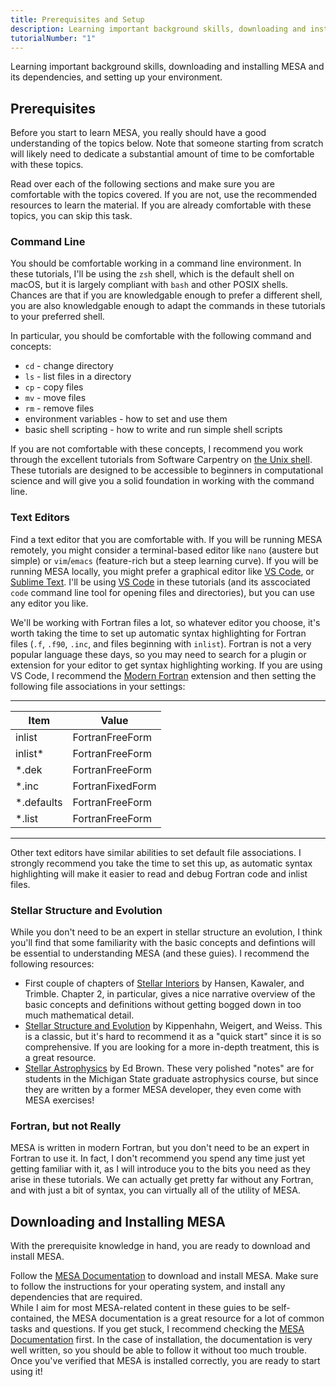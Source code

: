 ```yaml
---
title: Prerequisites and Setup
description: Learning important background skills, downloading and installing MESA and its dependencies, and setting up your environment.
tutorialNumber: "1"
---
```





Learning important background skills, downloading and installing MESA and its dependencies, and setting up your environment.

## Prerequisites

Before you start to learn MESA, you really should have a good understanding of the topics below. Note that someone starting from scratch will likely need to dedicate a substantial amount of time to be comfortable with these topics.

<Task title="Learn the Fundamentals" number={1} tutorialNumber={tutorialNumber}>
  Read over each of the following sections and make sure you are comfortable with the topics covered. If you are not, use the recommended resources to learn the material. If you are already comfortable with these topics, you can skip this task.
</Task>


### Command Line

You should be comfortable working in a command line environment. In these tutorials, I'll be using the `zsh` shell, which is the default shell on macOS, but it is largely compliant with `bash` and other POSIX shells. Chances are that if you are knowledgable enough to prefer a different shell, you are also knowledgable enough to adapt the commands in these tutorials to your preferred shell.

In particular, you should be comfortable with the following command and concepts:

- `cd` - change directory
- `ls` - list files in a directory
- `cp` - copy files
- `mv` - move files
- `rm` - remove files
- environment variables - how to set and use them
- basic shell scripting - how to write and run simple shell scripts

If you are not comfortable with these concepts, I recommend you work through the excellent tutorials from Software Carpentry on [the Unix shell](https://swcarpentry.github.io/shell-novice/). These tutorials are designed to be accessible to beginners in computational science and will give you a solid foundation in working with the command line.

<LearningObjective statement="use basic command line utilities to navigate and manipulate directory structures" number={1} tutorialNumber={tutorialNumber} />


### Text Editors

Find a text editor that you are comfortable with. If you will be running MESA remotely, you might consider a terminal-based editor like `nano` (austere but simple) or `vim`/`emacs` (feature-rich but a steep learning curve). If you will be running MESA locally, you might prefer a graphical editor like [VS Code](https://code.visualstudio.com), or [Sublime Text](https://www.sublimetext.com). I'll be using [VS Code](https://code.visualstudio.com) in these tutorials (and its asscociated `code` command line tool for opening files and directories), but you can use any editor you like.

We'll be working with Fortran files a lot, so whatever editor you choose, it's worth taking the time to set up automatic syntax highlighting for Fortran files (`.f`, `.f90`, `.inc`, and files beginning with `inlist`). Fortran is not a very popular language these days, so you may need to search for a plugin or extension for your editor to get syntax highlighting working. If you are using VS Code, I recommend the [Modern Fortran](https://marketplace.visualstudio.com/items?itemName=hansec.fortran-modern) extension and then setting the following file associations in your settings:

---------------
| Item | Value|
|------|------|
|inlist|FortranFreeForm|
|inlist*|FortranFreeForm|
|*.dek|FortranFreeForm|
|*.inc|FortranFixedForm|
|*.defaults|FortranFreeForm|
|*.list|FortranFreeForm|
---------------

Other text editors have similar abilities to set default file associations. I strongly recommend you take the time to set this up, as automatic syntax highlighting will make it easier to read and debug Fortran code and inlist files.

<LearningObjective statement="use a text editor effectively for Fortran-based work" number={2} tutorialNumber={tutorialNumber} />


### Stellar Structure and Evolution

While you don't need to be an expert in stellar structure an evolution, I think you'll find that some familiarity with the basic concepts and defintions will be essential to understanding MESA (and these guies). I recommend the following resources:

- First couple of chapters of [Stellar Interiors](https://link.springer.com/book/10.1007/978-1-4419-9110-2) by Hansen, Kawaler, and Trimble. Chapter 2, in particular, gives a nice narrative overview of the basic concepts and definitions without getting bogged down in too much mathematical detail.
- [Stellar Structure and Evolution](https://link.springer.com/book/10.1007/978-3-642-30304-3) by Kippenhahn, Weigert, and Weiss. This is a classic, but it's hard to recommend it as a "quick start" since it is so comprehensive. If you are looking for a more in-depth treatment, this is a great resource.
- [Stellar Astrophysics](https://web.pa.msu.edu/people/ebrown/docs/stellar-notes.pdf) by Ed Brown. These very polished "notes" are for students in the Michigan State graduate astrophysics course, but since they are written by a former MESA developer, they even come with MESA exercises!

<LearningObjective statement="understand the basic concepts of stellar structure and evolution" number={3} tutorialNumber={tutorialNumber} />

### Fortran, but not Really

MESA is written in modern Fortran, but you don't need to be an expert in Fortran to use it. In fact, I don't recommend you spend any time just yet getting familiar with it, as I will introduce you to the bits you need as they arise in these tutorials. We can actually get pretty far without any Fortran, and with just a bit of syntax, you can virtually all of the utility of MESA.

## Downloading and Installing MESA

With the prerequisite knowledge in hand, you are ready to download and install MESA.

<Task title="Download and Install MESA" number={2} tutorialNumber={tutorialNumber}>
  Follow the <a href="https://docs.mesastar.org/en/latest/installation.html" 
  target="_blank" rel="noopener noreferrer">MESA
  Documentation</a> to download and install MESA. Make sure to follow the instructions for your operating system, and install any dependencies that are required.
</Task>
<Aside>
    While I aim for most MESA-related content in these guies to be self-contained, the MESA documentation is a great resource for a lot of common tasks and questions. If you get stuck, I recommend checking the <a href="https://docs.mesastar.org/en/latest/" 
  target="_blank" rel="noopener noreferrer">MESA
  Documentation</a> first. In the case of installation, the documentation is very well written, so you should be able to follow it without too much trouble.
</Aside>
Once you've verified that MESA is installed correctly, you are ready to start using it!

<LearningObjective statement="download and install MESA and its dependencies" number={4} tutorialNumber={tutorialNumber} />